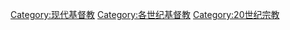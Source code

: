 {{Catmore}}

[[Category:现代基督教|Category:现代基督教]]
[[Category:各世纪基督教|Category:各世纪基督教]]
[[Category:20世纪宗教|Category:20世纪宗教]]